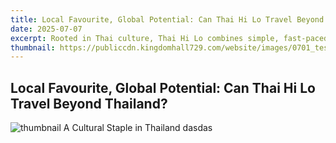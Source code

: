 ```yaml
---
title: Local Favourite, Global Potential: Can Thai Hi Lo Travel Beyond Thailand?
date: 2025-07-07
excerpt: Rooted in Thai culture, Thai Hi Lo combines simple, fast-paced gameplay with broad appeal. KingMidas Games modernises the classic while preserving its traditional charm, making it accessible to global players. With smart localisation and positioning, this cultural staple is ready to capture attention beyond Thailand.
thumbnail: https://publiccdn.kingdomhall729.com/website/images/0701_test.jpg
---
```


## Local Favourite, Global Potential: Can Thai Hi Lo Travel Beyond Thailand?
![thumbnail](https://publiccdn.kingdomhall729.com/website/images/0701_test.jpg)
A Cultural Staple in Thailand
dasdas